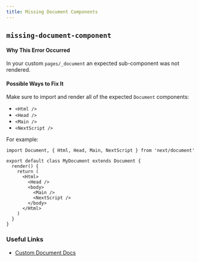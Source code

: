 ```yaml
---
title: Missing Document Components
---
```


## `missing-document-component`

#### Why This Error Occurred

In your custom `pages/_document` an expected sub-component was not rendered.

#### Possible Ways to Fix It

Make sure to import and render all of the expected `Document` components:

- `<Html />`
- `<Head />`
- `<Main />`
- `<NextScript />`

For example:

```tsx filename="pages/_document.tsx"
import Document, { Html, Head, Main, NextScript } from 'next/document'

export default class MyDocument extends Document {
  render() {
    return (
      <Html>
        <Head />
        <body>
          <Main />
          <NextScript />
        </body>
      </Html>
    )
  }
}
```

### Useful Links

- [Custom Document Docs](https://nextjs.org/docs/advanced-features/custom-document)
